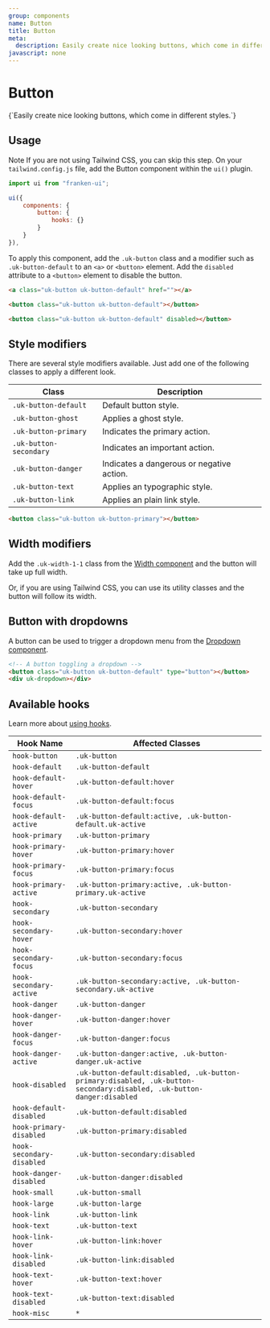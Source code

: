 ```yaml
---
group: components
name: Button
title: Button
meta:
  description: Easily create nice looking buttons, which come in different styles.
javascript: none
---
```



# Button

<p class="uk-text-lead uk-paragraph">{`Easily create nice looking buttons, which come in different styles.`}</p>

## Usage

<span class="uk-label uk-label-primary">Note</span> If you are not using Tailwind
CSS, you can skip this step. On your `tailwind.config.js` file, add the Button component
within the `ui()` plugin.

```javascript
import ui from "franken-ui";

ui({
    components: {
        button: {
            hooks: {}
        }
    }
}),
```

To apply this component, add the `.uk-button` class and a modifier such as `.uk-button-default` to an `<a>` or `<button>` element. Add the `disabled` attribute to a `<button>` element to disable the button.

```html
<a class="uk-button uk-button-default" href=""></a>

<button class="uk-button uk-button-default"></button>

<button class="uk-button uk-button-default" disabled></button>
```

<Example component="button" index={0} />

## Style modifiers

There are several style modifiers available. Just add one of the following classes to apply a different look.

| Class                  | Description                               |
| ---------------------- | ----------------------------------------- |
| `.uk-button-default`   | Default button style.                     |
| `.uk-button-ghost`     | Applies a ghost style.                    |
| `.uk-button-primary`   | Indicates the primary action.             |
| `.uk-button-secondary` | Indicates an important action.            |
| `.uk-button-danger`    | Indicates a dangerous or negative action. |
| `.uk-button-text`      | Applies an typographic style.             |
| `.uk-button-link`      | Applies an plain link style.              |

```html
<button class="uk-button uk-button-primary"></button>
```

<Example component="button" index={1} />

## Width modifiers

Add the <code class="uk-codespan">.uk-width-1-1</code> class from the [Width component](/docs/width) and the button will take up full width.

<Example component="button" index={2} />

Or, if you are using Tailwind CSS, you can use its utility classes and the button will follow its width.

<Example component="button" index={3} />

## Button with dropdowns

A button can be used to trigger a dropdown menu from the [Dropdown component](/docs/dropdown).

```html
<!-- A button toggling a dropdown -->
<button class="uk-button uk-button-default" type="button"></button>
<div uk-dropdown></div>
```

<Example component="button" index={4} />

## Available hooks

Learn more about [using hooks](/docs/hooks).

| Hook Name                 | Affected Classes                                                                                                      |
| ------------------------- | --------------------------------------------------------------------------------------------------------------------- |
| `hook-button`             | `.uk-button`                                                                                                          |
| `hook-default`            | `.uk-button-default`                                                                                                  |
| `hook-default-hover`      | `.uk-button-default:hover`                                                                                            |
| `hook-default-focus`      | `.uk-button-default:focus`                                                                                            |
| `hook-default-active`     | `.uk-button-default:active, .uk-button-default.uk-active`                                                             |
| `hook-primary`            | `.uk-button-primary`                                                                                                  |
| `hook-primary-hover`      | `.uk-button-primary:hover`                                                                                            |
| `hook-primary-focus`      | `.uk-button-primary:focus`                                                                                            |
| `hook-primary-active`     | `.uk-button-primary:active, .uk-button-primary.uk-active`                                                             |
| `hook-secondary`          | `.uk-button-secondary`                                                                                                |
| `hook-secondary-hover`    | `.uk-button-secondary:hover`                                                                                          |
| `hook-secondary-focus`    | `.uk-button-secondary:focus`                                                                                          |
| `hook-secondary-active`   | `.uk-button-secondary:active, .uk-button-secondary.uk-active`                                                         |
| `hook-danger`             | `.uk-button-danger`                                                                                                   |
| `hook-danger-hover`       | `.uk-button-danger:hover`                                                                                             |
| `hook-danger-focus`       | `.uk-button-danger:focus`                                                                                             |
| `hook-danger-active`      | `.uk-button-danger:active, .uk-button-danger.uk-active`                                                               |
| `hook-disabled`           | `.uk-button-default:disabled, .uk-button-primary:disabled, .uk-button-secondary:disabled, .uk-button-danger:disabled` |
| `hook-default-disabled`   | `.uk-button-default:disabled`                                                                                         |
| `hook-primary-disabled`   | `.uk-button-primary:disabled`                                                                                         |
| `hook-secondary-disabled` | `.uk-button-secondary:disabled`                                                                                       |
| `hook-danger-disabled`    | `.uk-button-danger:disabled`                                                                                          |
| `hook-small`              | `.uk-button-small`                                                                                                    |
| `hook-large`              | `.uk-button-large`                                                                                                    |
| `hook-link`               | `.uk-button-link`                                                                                                     |
| `hook-text`               | `.uk-button-text`                                                                                                     |
| `hook-link-hover`         | `.uk-button-link:hover`                                                                                               |
| `hook-link-disabled`      | `.uk-button-link:disabled`                                                                                            |
| `hook-text-hover`         | `.uk-button-text:hover`                                                                                               |
| `hook-text-disabled`      | `.uk-button-text:disabled`                                                                                            |
| `hook-misc`               | `*`                                                                                                                   |
